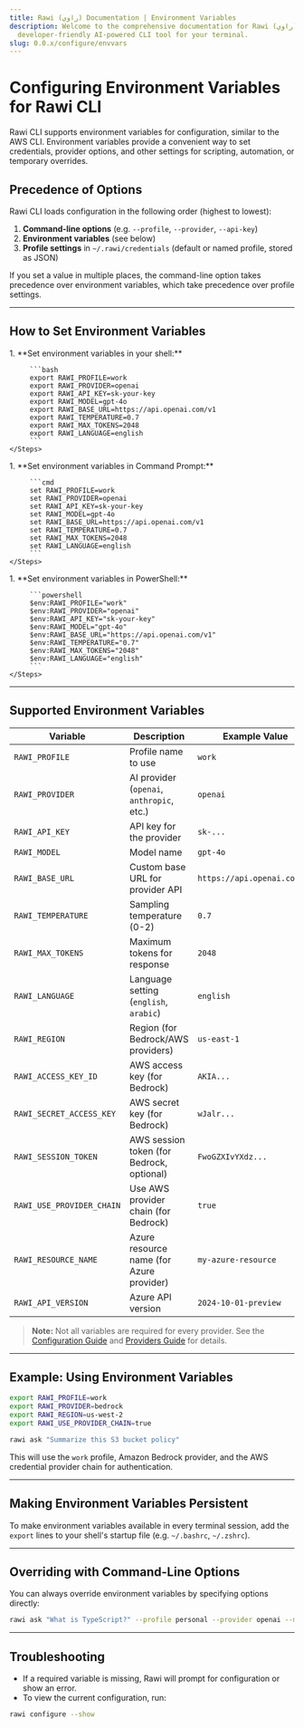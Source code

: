```yaml
---
title: Rawi (راوي) Documentation | Environment Variables
description: Welcome to the comprehensive documentation for Rawi (راوي), a
  developer-friendly AI-powered CLI tool for your terminal.
slug: 0.0.x/configure/envvars
---
```



<Clarity />

# Configuring Environment Variables for Rawi CLI

Rawi CLI supports environment variables for configuration, similar to the AWS CLI. Environment variables provide a convenient way to set credentials, provider options, and other settings for scripting, automation, or temporary overrides.

## Precedence of Options

Rawi CLI loads configuration in the following order (highest to lowest):

1. **Command-line options** (e.g. `--profile`, `--provider`, `--api-key`)
2. **Environment variables** (see below)
3. **Profile settings** in `~/.rawi/credentials` (default or named profile, stored as JSON)

If you set a value in multiple places, the command-line option takes precedence over environment variables, which take precedence over profile settings.

---

## How to Set Environment Variables

<Tabs>
  <TabItem label="Linux/macOS" icon="linux">
    <Steps>
      1. **Set environment variables in your shell:**

         ```bash
         export RAWI_PROFILE=work
         export RAWI_PROVIDER=openai
         export RAWI_API_KEY=sk-your-key
         export RAWI_MODEL=gpt-4o
         export RAWI_BASE_URL=https://api.openai.com/v1
         export RAWI_TEMPERATURE=0.7
         export RAWI_MAX_TOKENS=2048
         export RAWI_LANGUAGE=english
         ```
    </Steps>

  </TabItem>

  <TabItem label="Windows (Command Prompt)" icon="seti:windows">
    <Steps>
      1. **Set environment variables in Command Prompt:**

         ```cmd
         set RAWI_PROFILE=work
         set RAWI_PROVIDER=openai
         set RAWI_API_KEY=sk-your-key
         set RAWI_MODEL=gpt-4o
         set RAWI_BASE_URL=https://api.openai.com/v1
         set RAWI_TEMPERATURE=0.7
         set RAWI_MAX_TOKENS=2048
         set RAWI_LANGUAGE=english
         ```
    </Steps>

  </TabItem>

  <TabItem label="Windows (PowerShell)" icon="seti:windows">
    <Steps>
      1. **Set environment variables in PowerShell:**

         ```powershell
         $env:RAWI_PROFILE="work"
         $env:RAWI_PROVIDER="openai"
         $env:RAWI_API_KEY="sk-your-key"
         $env:RAWI_MODEL="gpt-4o"
         $env:RAWI_BASE_URL="https://api.openai.com/v1"
         $env:RAWI_TEMPERATURE="0.7"
         $env:RAWI_MAX_TOKENS="2048"
         $env:RAWI_LANGUAGE="english"
         ```
    </Steps>

  </TabItem>
</Tabs>

---

## Supported Environment Variables

| Variable                  | Description                               | Example Value               |
| ------------------------- | ----------------------------------------- | --------------------------- |
| `RAWI_PROFILE`            | Profile name to use                       | `work`                      |
| `RAWI_PROVIDER`           | AI provider (`openai`, `anthropic`, etc.) | `openai`                    |
| `RAWI_API_KEY`            | API key for the provider                  | `sk-...`                    |
| `RAWI_MODEL`              | Model name                                | `gpt-4o`                    |
| `RAWI_BASE_URL`           | Custom base URL for provider API          | `https://api.openai.com/v1` |
| `RAWI_TEMPERATURE`        | Sampling temperature (0-2)                | `0.7`                       |
| `RAWI_MAX_TOKENS`         | Maximum tokens for response               | `2048`                      |
| `RAWI_LANGUAGE`           | Language setting (`english`, `arabic`)    | `english`                   |
| `RAWI_REGION`             | Region (for Bedrock/AWS providers)        | `us-east-1`                 |
| `RAWI_ACCESS_KEY_ID`      | AWS access key (for Bedrock)              | `AKIA...`                   |
| `RAWI_SECRET_ACCESS_KEY`  | AWS secret key (for Bedrock)              | `wJalr...`                  |
| `RAWI_SESSION_TOKEN`      | AWS session token (for Bedrock, optional) | `FwoGZXIvYXdz...`           |
| `RAWI_USE_PROVIDER_CHAIN` | Use AWS provider chain (for Bedrock)      | `true`                      |
| `RAWI_RESOURCE_NAME`      | Azure resource name (for Azure provider)  | `my-azure-resource`         |
| `RAWI_API_VERSION`        | Azure API version                         | `2024-10-01-preview`        |

> **Note:** Not all variables are required for every provider. See the [Configuration Guide](./configuration.md) and [Providers Guide](./providers.md) for details.

---

## Example: Using Environment Variables

```bash
export RAWI_PROFILE=work
export RAWI_PROVIDER=bedrock
export RAWI_REGION=us-west-2
export RAWI_USE_PROVIDER_CHAIN=true

rawi ask "Summarize this S3 bucket policy"
```

This will use the `work` profile, Amazon Bedrock provider, and the AWS credential provider chain for authentication.

---

## Making Environment Variables Persistent

To make environment variables available in every terminal session, add the `export` lines to your shell's startup file (e.g. `~/.bashrc`, `~/.zshrc`).

---

## Overriding with Command-Line Options

You can always override environment variables by specifying options directly:

```bash
rawi ask "What is TypeScript?" --profile personal --provider openai --model gpt-4o
```

---

## Troubleshooting

- If a required variable is missing, Rawi will prompt for configuration or show an error.
- To view the current configuration, run:

```bash
rawi configure --show
```
